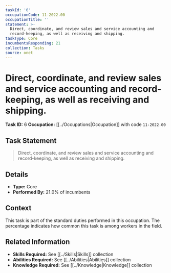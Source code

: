 ```yaml
---
taskId: '6'
occupationCode: 11-2022.00
occupationTitle: ''
statement: >-
  Direct, coordinate, and review sales and service accounting and
  record-keeping, as well as receiving and shipping.
taskType: Core
incumbentsResponding: 21
collection: Tasks
source: onet
---
```

# Direct, coordinate, and review sales and service accounting and record-keeping, as well as receiving and shipping.

**Task ID:** 6
**Occupation:** [[../Occupations|Occupation]] with code `11-2022.00`

## Task Statement

> Direct, coordinate, and review sales and service accounting and record-keeping, as well as receiving and shipping.

## Details

- **Type:** Core
- **Performed By:** 21.0% of incumbents

## Context

This task is part of the standard duties performed in this occupation. The percentage indicates how common this task is among workers in the field.

## Related Information

- **Skills Required:** See [[../Skills|Skills]] collection
- **Abilities Required:** See [[../Abilities|Abilities]] collection
- **Knowledge Required:** See [[../Knowledge|Knowledge]] collection
